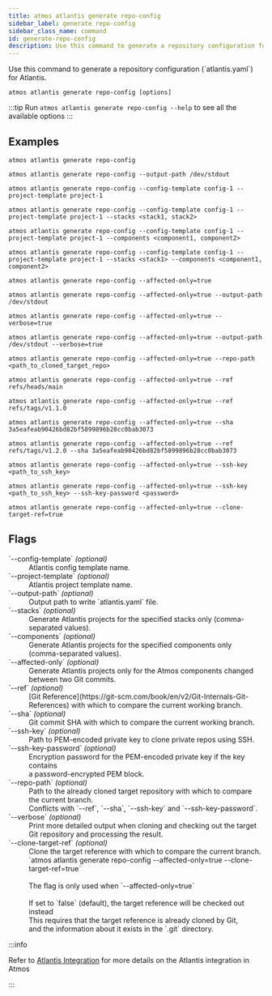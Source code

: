 ```yaml
---
title: atmos atlantis generate repo-config
sidebar_label: generate repo-config
sidebar_class_name: command
id: generate-repo-config
description: Use this command to generate a repository configuration for Atlantis.
---
```


<Intro>
Use this command to generate a repository configuration (`atlantis.yaml`) for Atlantis.
</Intro>

<Screengrab title="atmos atlantis generate repo-config --help" slug="atmos-atlantis-generate-repo-config--help"/>

```shell
atmos atlantis generate repo-config [options]
```

:::tip
Run `atmos atlantis generate repo-config --help` to see all the available options
:::

## Examples

```shell
atmos atlantis generate repo-config

atmos atlantis generate repo-config --output-path /dev/stdout

atmos atlantis generate repo-config --config-template config-1 --project-template project-1

atmos atlantis generate repo-config --config-template config-1 --project-template project-1 --stacks <stack1, stack2>

atmos atlantis generate repo-config --config-template config-1 --project-template project-1 --components <component1, component2>

atmos atlantis generate repo-config --config-template config-1 --project-template project-1 --stacks <stack1> --components <component1, component2>

atmos atlantis generate repo-config --affected-only=true

atmos atlantis generate repo-config --affected-only=true --output-path /dev/stdout

atmos atlantis generate repo-config --affected-only=true --verbose=true

atmos atlantis generate repo-config --affected-only=true --output-path /dev/stdout --verbose=true

atmos atlantis generate repo-config --affected-only=true --repo-path <path_to_cloned_target_repo>

atmos atlantis generate repo-config --affected-only=true --ref refs/heads/main

atmos atlantis generate repo-config --affected-only=true --ref refs/tags/v1.1.0

atmos atlantis generate repo-config --affected-only=true --sha 3a5eafeab90426bd82bf5899896b28cc0bab3073

atmos atlantis generate repo-config --affected-only=true --ref refs/tags/v1.2.0 --sha 3a5eafeab90426bd82bf5899896b28cc0bab3073

atmos atlantis generate repo-config --affected-only=true --ssh-key <path_to_ssh_key>

atmos atlantis generate repo-config --affected-only=true --ssh-key <path_to_ssh_key> --ssh-key-password <password>

atmos atlantis generate repo-config --affected-only=true --clone-target-ref=true
```

## Flags

<dl>
  <dt>`--config-template` <em>(optional)</em></dt>
  <dd>Atlantis config template name.</dd>

  <dt>`--project-template` <em>(optional)</em></dt>
  <dd>Atlantis project template name.</dd>

  <dt>`--output-path` <em>(optional)</em></dt>
  <dd>Output path to write `atlantis.yaml` file.</dd>

  <dt>`--stacks` <em>(optional)</em></dt>
  <dd>Generate Atlantis projects for the specified stacks only (comma-separated values).</dd>

  <dt>`--components` <em>(optional)</em></dt>
  <dd>Generate Atlantis projects for the specified components only (comma-separated values).</dd>

  <dt>`--affected-only` <em>(optional)</em></dt>
  <dd>Generate Atlantis projects only for the Atmos components changed<br/>between two Git commits.</dd>

  <dt>`--ref` <em>(optional)</em></dt>
  <dd>[Git Reference](https://git-scm.com/book/en/v2/Git-Internals-Git-References) with which to compare the current working branch.</dd>

  <dt>`--sha` <em>(optional)</em></dt>
  <dd>Git commit SHA with which to compare the current working branch.</dd>

  <dt>`--ssh-key` <em>(optional)</em></dt>
  <dd>Path to PEM-encoded private key to clone private repos using SSH.</dd>

  <dt>`--ssh-key-password` <em>(optional)</em></dt>
  <dd>Encryption password for the PEM-encoded private key if the key contains<br/>a password-encrypted PEM block.</dd>

  <dt>`--repo-path` <em>(optional)</em></dt>
  <dd>Path to the already cloned target repository with which to compare the current branch.<br/>Conflicts with `--ref`, `--sha`, `--ssh-key` and `--ssh-key-password`.</dd>

  <dt>`--verbose` <em>(optional)</em></dt>
  <dd>Print more detailed output when cloning and checking out the target<br/>Git repository and processing the result.</dd>

  <dt>`--clone-target-ref` <em>(optional)</em></dt>
  <dd>Clone the target reference with which to compare the current branch.<br/>`atmos atlantis generate repo-config --affected-only=true --clone-target-ref=true`<br/><br/>The flag is only used when `--affected-only=true`<br/><br/>If set to `false` (default), the target reference will be checked out instead<br/>This requires that the target reference is already cloned by Git,<br/>and the information about it exists in the `.git` directory.</dd>
</dl>

:::info

Refer to [Atlantis Integration](/integrations/atlantis) for more details on the Atlantis integration in Atmos

:::
